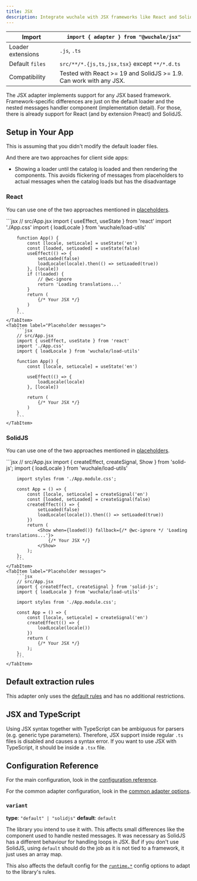 ```yaml
---
title: JSX
description: Integrate wuchale with JSX frameworks like React and SolidJS - extract translations, manage locale loading, and handle nested messages with framework-specific components.
---
```


Import | `import { adapter } from "@wuchale/jsx"`
-|-
Loader extensions | `.js`, `.ts`
Default `files` | `src/**/*.{js,ts,jsx,tsx}` except `**/*.d.ts`
Compatibility | Tested with React >= 19 and SolidJS >= 1.9. Can work with any JSX.

The JSX adapter implements support for any JSX based framework.
Framework-specific differences are just on the default loader and the nested
messages handler component (implementation detail). For those, there is already
support for React (and by extension Preact) and SolidJS.

## Setup in Your App

This is assuming that you didn't modify the default loader files.

And there are two approaches for client side apps:

- Showing a loader until the catalog is loaded and then rendering the components. This avoids flickering of messages from placeholders to actual messages when the catalog loads but has the disadvantage

### React

You can use one of the two approaches mentioned in [placeholders](/guides/placeholders).


<Tabs>
    <TabItem label="Loading message">
        ```jsx
        // src/App.jsx
        import { useEffect, useState } from 'react'
        import './App.css'
        import { loadLocale } from 'wuchale/load-utils'

        function App() {
            const [locale, setLocale] = useState('en')
            const [loaded, setLoaded] = useState(false)
            useEffect(() => {
                setLoaded(false)
                loadLocale(locale).then(() => setLoaded(true))
            }, [locale])
            if (!loaded) {
                // @wc-ignore
                return 'Loading translations...'
            }
            return (
                {/* Your JSX */}
            )
        }
        ```
    </TabItem>
    <TabItem label="Placeholder messages">
        ```jsx
        // src/App.jsx
        import { useEffect, useState } from 'react'
        import './App.css'
        import { loadLocale } from 'wuchale/load-utils'

        function App() {
            const [locale, setLocale] = useState('en')

            useEffect(() => {
                loadLocale(locale)
            }, [locale])

            return (
                {/* Your JSX */}
            )
        }
        ```
    </TabItem>
</Tabs>


### SolidJS

You can use one of the two approaches mentioned in [placeholders](/guides/placeholders).

<Tabs>
    <TabItem label="Loader">
        ```jsx
        // src/App.jsx
        import { createEffect, createSignal, Show } from 'solid-js';
        import { loadLocale } from 'wuchale/load-utils'

        import styles from './App.module.css';

        const App = () => {
            const [locale, setLocale] = createSignal('en')
            const [loaded, setLoaded] = createSignal(false)
            createEffect(() => {
                setLoaded(false)
                loadLocale(locale()).then(() => setLoaded(true))
            })
            return (
                <Show when={loaded()} fallback={/* @wc-ignore */ 'Loading translations...'}>
                    {/* Your JSX */}
                </Show>
            );
        };
        ```
    </TabItem>
    <TabItem label="Placeholder messages">
        ```jsx
        // src/App.jsx
        import { createEffect, createSignal } from 'solid-js';
        import { loadLocale } from 'wuchale/load-utils'

        import styles from './App.module.css';

        const App = () => {
            const [locale, setLocale] = createSignal('en')
            createEffect(() => {
                loadLocale(locale())
            })
            return (
                {/* Your JSX */}
            );
        };
        ```
    </TabItem>
</Tabs>

## Default extraction rules

This adapter only uses the [default rules](/guides/rules) and has no additional restrictions.

## JSX and TypeScript

Using JSX syntax together with TypeScript can be ambiguous for parsers (e.g.
generic type parameters). Therefore, JSX support inside regular `.ts` files is
disabled and causes a syntax error. If you want to use JSX with TypeScript, it
should be inside a `.tsx` file.

## Configuration Reference

For the main configuration, look in the [configuration reference](/reference/config).

For the common adapter configuration, look in the [common adapter options](/reference/adapter-common/).

### `variant`

**type**: `"default" | "solidjs"`
**default**: `default`

The library you intend to use it with. This affects small differences like the
component used to handle nested messages. It was necessary as SolidJS has a
different behaviour for handling loops in JSX. Buf if you don't use SolidJS,
using `default` should do the job as it is not tied to a framework, it just
uses an array map.

This also affects the default config for the
[`runtime.*`](/reference/adapter-common/#runtimeusereactive) config options to
adapt to the library's rules.
